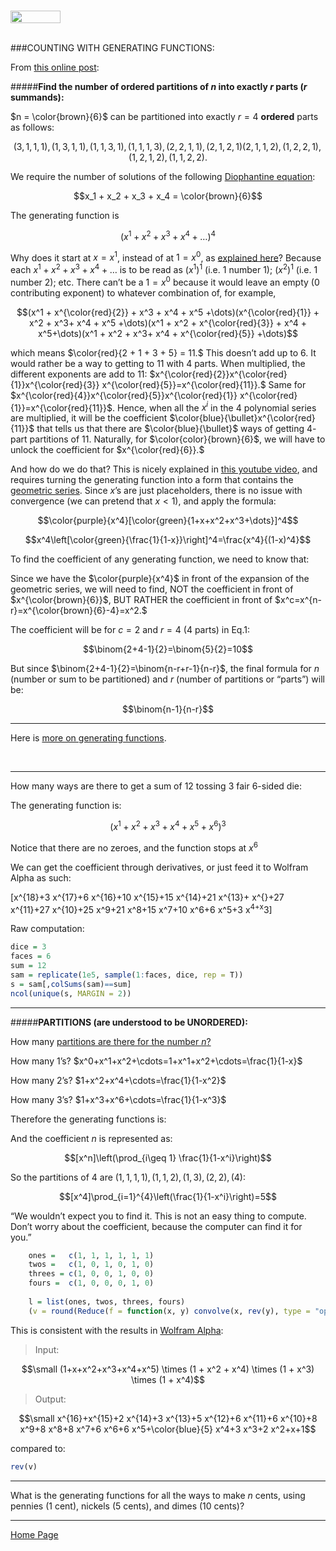 <br>
<a href="http://rinterested.github.io/statistics/index.html">
<img HEIGHT="20" WIDTH="80" src="https://cloud.githubusercontent.com/assets/9312897/10556783/a27a26fa-745c-11e5-9b1a-2d5bd737387a.PNG"></a>
<br><br>

###COUNTING WITH GENERATING FUNCTIONS:
<br>

From [this online post](http://mathforum.org/library/drmath/view/52268.html):

#####**Find the number of ordered partitions of $n$ into exactly $r$ parts ($r$ summands):**

$n = \color{brown}{6}$ can be partitioned into exactly $r = 4$ **ordered** parts as 
follows:

  $$(3,1,1,1), (1,3,1,1), (1,1,3,1), (1,1,1,3), (2,2,1,1), (2,1,2,1)
  (2,1,1,2), (1,2,2,1), (1,2,1,2), (1,1,2,2).$$

We require the number of solutions of the following [Diophantine equation](https://en.wikipedia.org/wiki/Diophantine_equation):

$$x_1 + x_2 + x_3 + x_4 = \color{brown}{6}$$

The generating function is 

$$(x^1+x^2+x^3+x^4+\dots)^4$$

Why does it start at $x=x^1$, instead of at $1=x^0$, as [explained here](https://youtu.be/-drdeNMoe8w?list=PLDDGPdw7e6Aj0amDsYInT_8p6xTSTGEi2)? Because each $x^1 + x^2 + x^3 +x^4 + \dots$ is to be read as $(x^1)^1$ (i.e. $1$ number $1$); $(x^2)^1$ (i.e. $1$ number $2$); etc. There can't be a $1=x^0$ because it would leave an empty ($0$ contributing exponent) to whatever combination of, for example, 

$$(x^1 + x^{\color{red}{2}} + x^3 + x^4 + x^5 +\dots)(x^{\color{red}{1}} + x^2 + x^3+ x^4 + x^5 +\dots)(x^1 + x^2 + x^{\color{red}{3}} + x^4 + x^5+\dots)(x^1 + x^2 + x^3+ x^4 + x^{\color{red}{5}} +\dots)$$

which means $\color{red}{2 + 1 + 3 + 5} = 11.$ This doesn't add up to 6. It would rather be a way to getting to $11$ with $4$ parts. When multiplied, the different exponents are add to $11$: $x^{\color{red}{2}}x^{\color{red}{1}}x^{\color{red}{3}} x^{\color{red}{5}}=x^{\color{red}{11}}.$ Same for $x^{\color{red}{4}}x^{\color{red}{5}}x^{\color{red}{1}} x^{\color{red}{1}}=x^{\color{red}{11}}$. Hence, when all the $x^i$ in the $4$ polynomial series are multiplied, it will be the coefficient $\color{blue}{\bullet}x^{\color{red}{11}}$ that tells us that there are $\color{blue}{\bullet}$ ways of getting $4$-part partitions of $11$. Naturally, for $\color{color}{brown}{6}$, we will have to unlock the coefficient for $x^{\color{red}{6}}.$

And how do we do that? This is nicely explained in [this youtube video](https://www.youtube.com/watch?v=EZe281VxJVM), and requires turning the generating function into a form that contains the [geometric series](https://en.wikipedia.org/wiki/Geometric_series#Formula). Since $x$'s are just placeholders, there is no issue with convergence (we can pretend that $x<1$), and apply the formula:

$$\color{purple}{x^4}[\color{green}{1+x+x^2+x^3+\dots}]^4$$

$$x^4\left[\color{green}{\frac{1}{1-x}}\right]^4=\frac{x^4}{(1-x)^4}$$

To find the coefficient of any generating function, we need to know that:

\begin{align}(1 + x + x^2 +\dots)^r&=\frac{1}{(1-x)^r}\\
&=1+\binom{1+r-1}{1}x+\binom{2+r-1}{2}x^2+\dots+\color{red}{\binom{c+r-1}{c}}x^c+\dots\tag{1}
\end{align}

Since we have the $\color{purple}{x^4}$ in front of the expansion of the geometric series, we will need to find, NOT the coefficient in front of $x^{\color{brown}{6}}$, BUT RATHER the coefficient in front of $x^c=x^{n-r}=x^{\color{brown}{6}-4}=x^2.$

The coefficient will be for $c=2$ and $r=4$ ($4$ parts) in Eq.1:

$$\binom{2+4-1}{2}=\binom{5}{2}=10$$

But since  $\binom{2+4-1}{2}=\binom{n-r+r-1}{n-r}$, the final formula for $n$ (number or sum to be partitioned) and $r$ (number of partitions or "parts") will be:

$$\binom{n-1}{n-r}$$

---

Here is [more on generating functions](https://youtu.be/-drdeNMoe8w).

<br>

---

How many ways are there to get a sum of $12$ tossing $3$ fair $6$-sided die:

The generating function is:

$$(x^1 + x^2 + x^3 + x^4 + x^5 + x^6)^3$$

Notice that there are no zeroes, and the function stops at $x^6$

We can get the coefficient through derivatives, or just feed it to Wolfram Alpha as such:

\[x^{18}+3 x^{17}+6 x^{16}+10 x^{15}+15 x^{14}+21 x^{13}+\color{red}{25} x^{\color{blue}{12}}+27 x^{11}+27 x^{10}+25 x^9+21 x^8+15 x^7+10 x^6+6 x^5+3 x^4+x^3\]

Raw computation:

```r
dice = 3
faces = 6
sum = 12
sam = replicate(1e5, sample(1:faces, dice, rep = T))
s = sam[,colSums(sam)==sum]
ncol(unique(s, MARGIN = 2))
```

---


#####**PARTITIONS (are understood to be UNORDERED):**

How many [partitions are there for the number $n?$](https://youtu.be/XN3Vy2M5ov8)

How many $1$'s? $x^0+x^1+x^2+\cdots=1+x^1+x^2+\cdots=\frac{1}{1-x}$

How many $2$'s? $1+x^2+x^4+\cdots=\frac{1}{1-x^2}$

How many $3$'s? $1+x^3+x^6+\cdots=\frac{1}{1-x^3}$

Therefore the generating functions is:

\begin{align}(1+x^1+x^2+\cdots)(1+x^2+x^4+\cdots)\cdots&=\left(\frac{1}{1-x}\right)\left(\frac{1}{1-x^2}\right)\left(\frac{1}{1-x^3}\right)\left(\frac{1}{1-x^n}\right)\cdots\\
&=\prod_{i\geq 1} \frac{1}{1-x^i}
\end{align}

And the coefficient $n$ is represented as:

$$[x^n]\left(\prod_{i\geq 1} \frac{1}{1-x^i}\right)$$

So the partitions of $4$ are $(1,1,1,1),(1,1,2),(1,3),(2,2),(4):$

$$[x^4]\prod_{i=1}^{4}\left(\frac{1}{1-x^i}\right)=5$$

"We wouldn't expect you to find it. This is not an easy thing to compute. Don't worry about the coefficient, because the computer can find it for you."

```r
    ones =   c(1, 1, 1, 1, 1, 1)
    twos =   c(1, 0, 1, 0, 1, 0)
    threes = c(1, 0, 0, 1, 0, 0)
    fours =  c(1, 0, 0, 0, 1, 0)
    
    l = list(ones, twos, threes, fours)
    (v = round(Reduce(f = function(x, y) convolve(x, rev(y), type = "open"), x = l)))
```
 

This is consistent with the results in [Wolfram Alpha](https://www.wolframalpha.com/input/?i=(1%2Bx%2Bx%5E2%2Bx%5E3%2Bx%5E4%2Bx%5E5)+*+(1+%2B+x%5E2+%2B+x%5E4)+*+(1+%2B+x%5E3)+*+(1+%2B+x%5E4)):

> Input:

$$\small (1+x+x^2+x^3+x^4+x^5) \times (1 + x^2 + x^4) \times (1 + x^3) \times (1 + x^4)$$

> Output:

$$\small x^{16}+x^{15}+2 x^{14}+3 x^{13}+5 x^{12}+6 x^{11}+6 x^{10}+8 x^9+8 x^8+8 x^7+6 x^6+6 x^5+\color{blue}{5} x^4+3 x^3+2 x^2+x+1$$

compared to:

```r
rev(v)
```



---

What is the generating functions for all the ways to make $n$ cents, using pennies ($1$ cent), nickels ($5$ cents), and dimes ($10$ cents)?

\begin{align}\,\,\left[x^n\right](1+x^1+x^2+x^3+\cdots)(1+x^5+x^{10}+\cdots)(1+x^{10}+x^{20}+\cdots)\\
=\frac{1}{1-x}\frac{1}{1-x^5}\frac{1}{1-x^{10}}
\end{align}

---

<a href="http://rinterested.github.io/statistics/index.html">Home Page</a>
